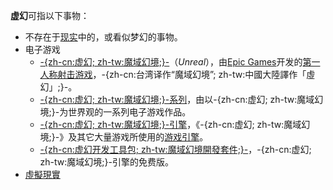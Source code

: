 '''虚幻'''可指以下事物：
* 不存在于[[现实|现实]]中的，或看似梦幻的事物。
* 电子游戏
**[[魔域幻境|-{zh-cn:虚幻; zh-tw:魔域幻境;}-]]（''Unreal''），由[[Epic_Games|Epic Games]]开发的[[第一人称射击游戏|第一人称射击游戏]]，-{zh-cn:台湾译作“魔域幻境”; zh-tw:中國大陸譯作「虛幻」;}-。
**[[虚幻系列|-{zh-cn:虚幻; zh-tw:魔域幻境;}-系列]]，由以-{zh-cn:虚幻; zh-tw:魔域幻境;}-为世界观的一系列电子游戏作品。
**[[虚幻引擎|-{zh-cn:虚幻; zh-tw:魔域幻境;}-引擎]]，《-{zh-cn:虚幻; zh-tw:魔域幻境;}-》及其它大量游戏所使用的[[游戏引擎|游戏引擎]]。
**[[虚幻开发工具包|-{zh-cn:虚幻开发工具包; zh-tw:魔域幻境開發套件;}-]]，-{zh-cn:虚幻; zh-tw:魔域幻境;}-引擎的免费版。
* [[虛擬現實|虛擬現實]]
{{disambig|O|Cat=二字作品消歧义}}